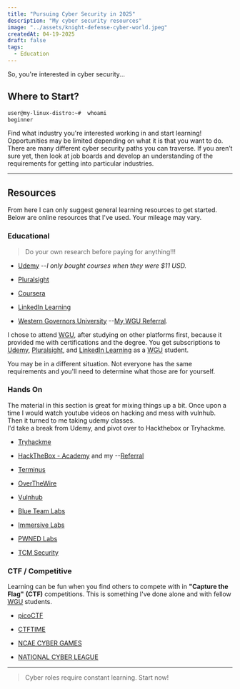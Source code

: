 ---
title: "Pursuing Cyber Security in 2025"
description: "My cyber security resources"
image: "../assets/knight-defense-cyber-world.jpeg"
createdAt: 04-19-2025
draft: false
tags:
  - Education
---

So, you're interested in cyber security...

## Where to Start?

```bash
user@my-linux-distro:~#  whoami
beginner 
```

Find what industry you're interested working in and start learning! 
Opportunities may be limited depending on what it is that you want to do. 
There are many different cyber security paths you can traverse. 
If you aren’t sure yet, then look at job boards and develop an understanding of the requirements for getting into particular industries.

---

## Resources

From here I can only suggest general learning resources to get started. 
Below are online resources that I've used. 
Your mileage may vary.

### Educational

> Do your own research before paying for anything!!!

- [Udemy](https://www.udemy.com/) --*I only bought courses when they were $11 USD.*

- [Pluralsight](https://www.pluralsight.com/)

- [Coursera](https://www.coursera.org/)

- [LinkedIn Learning](https://www.linkedin.com/learning/)

- [Western Governors University](https://www.wgu.edu/) --[My WGU Referral](https://infl.tv/o67J).

I chose to attend [WGU](https://www.wgu.edu/), after studying on other platforms first, because it provided me with certifications and the degree. 
You get subscriptions to [Udemy](https://www.udemy.com/), [Pluralsight](https://www.pluralsight.com/), 
and [LinkedIn Learning](https://www.linkedin.com/learning/) as a [WGU](https://www.wgu.edu/) student.  

You may be in a different situation.
Not everyone has the same requirements and you'll need to determine what those are for yourself.

### Hands On

The material in this section is great for mixing things up a bit. 
Once upon a time I would watch youtube videos on hacking and mess with vulnhub.  
Then it turned to me taking udemy classes.  
I'd take a break from Udemy, and pivot over to Hackthebox or Tryhackme.

- [Tryhackme](https://www.tryhackme.com/)

- [HackTheBox - Academy](https://academy.hackthebox.com/) and my --[Referral](https://referral.hackthebox.com/mz9PNmZ)

- [Terminus](https://web.mit.edu/mprat/Public/web/Terminus/Web/main.html)

- [OverTheWire](https://overthewire.org/wargames/)

- [Vulnhub](https://www.vulnhub.com/)

- [Blue Team Labs](https://blueteamlabs.online/)

- [Immersive Labs](https://www.immersivelabs.com/)

- [PWNED Labs](https://pwnedlabs.io/)

- [TCM Security](https://tcm-sec.com/)

### CTF / Competitive

Learning can be fun when you find others to compete with in **"Capture the Flag"** **(CTF)** competitions. 
This is something I've done alone and with fellow [WGU](https://www.wgu.edu/) students.

- [picoCTF](https://picoctf.org/)

- [CTFTIME](https://ctftime.org/)

- [NCAE CYBER GAMES](https://www.ncaecybergames.org/)

- [NATIONAL CYBER LEAGUE](https://nationalcyberleague.org/)

---

> Cyber roles require constant learning. Start now!